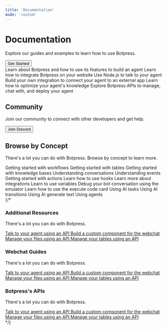```yaml
---
title: 'Documentation'
mode: 'custom'
---
```



<div className="flex flex-col items-center justify-center my-10">
  <h1 className="text-4xl text-gray-600 font-bold pb-2">Documentation</h1>
  <p className="text-lg mb-4 text-center">Explore our guides and examples to learn how to use Botpress.</p>
  <a href="learn/guides/introduction">
    <button className="flex items-center gap-2 border border-gray-300 bg-blue-500 text-white rounded-lg shadow-md px-6 py-2 text-sm font-medium text-gray-800 hover:bg-blue-600 focus:outline-none focus:ring-2 focus:ring-offset-2 focus:ring-gray-500">
      Get Started
    </button>
  </a>
</div>

<div className="flex flex-col items-center justify-center mb-20 mx-10">
  <CardGroup cols={3}>
    <Card title="Guides" href="/learn/guides/introduction">
      Learn about Botpress and how to use its features to build an agent
    </Card>
    <Card title="Webchat" href="/webchat/get-started/introduction">
      Learn how to integrate Botpress on your website
    </Card>
    <Card title="Chat API" href="/api-reference/chat-api/introduction">
      Use Node.js to talk to your agent
    </Card>
    <Card title="Build an integration" href="/for-developers/sdk/integration">
      Build your own integration to connect your agent to an external app
    </Card>
    <Card title="Knowledge Base" href="/learn/reference/knowledge-base/introduction">
      Learn how to optimize your agent's knowledge
    </Card>
    <Card title="API Reference" href="/api-reference/introduction">
      Explore Botpress APIs to manage, chat with, and deploy your agent
    </Card>
  </CardGroup>
</div>

<div className="flex flex-col items-center justify-center pb-20">
  <h2 className="text-3xl text-gray-600 font-bold pb-2">Community</h2>
  <p className="text-md mb-4 text-center">Join our community to connect with other developers and get help.</p>
  <a href="https://discord.com/invite/botpress" target="_blank" rel="noreferrer">
    <button
      className="flex items-center gap-2 bg-white border border-gray-300 rounded-lg shadow-md px-6 py-2 text-sm font-medium text-gray-800 hover:bg-gray-200 focus:outline-none focus:ring-2 focus:ring-offset-2 focus:ring-gray-500"
    >
      <Icon icon="discord" iconType="solid" className="bg-purple-500" color="#5865F2" />
      <span>Join Discord</span>
    </button>
  </a>
</div>

<div className="flex flex-col items-center justify-center mb-20 mx-10">
  <h2 className="text-3xl text-gray-600 font-bold pb-2">Browse by Concept</h2>
  <p className="text-md mb-4 text-center">There's a lot you can do with Botpress. Browse by concept to learn more.</p>
  <div className="sm:grid-cols-2 grid-cols-1 grid gap-4 md:grid-cols-3 lg:grid-cols-5 items-center mb-10">
    <Card title="Workflows" href="/learn/reference/workflows">
      Getting started with workflows
    </Card>
    <Card title="Tables" href="/learn/reference/tables">
      Getting started with tables
    </Card>
    <Card title="Knowledge Bases" href="/learn/reference/knowledge-base/introduction">
      Getting started with knowledge bases
    </Card>
    <Card title="Conversations" href="/learn/get-started/dashboard/bot/conversations">
      Understanding conversations
    </Card>
    <Card title="Events" href="/learn/get-started/dashboard/bot/events">
      Understanding events
    </Card>
    <Card title="Actions" href="/learn/reference/actions">
      Getting started with actions
    </Card>
    <Card title="Hooks" href="/learn/reference/hooks">
      Learn how to use hooks
    </Card>
    <Card title="Integrations" href="/learn/reference/integrations">
      Learn more about integrations
    </Card>
    <Card title="Variables" href="/learn/reference/variables">
      Learn to use variables
    </Card>
    <Card title="Emulator" href="/learn/reference/emulator">
      Debug your bot conversation using the emulator
    </Card>
    <Card title="Execute Code" href="/learn/reference/cards/execute">
      Learn how to use the execute code card
    </Card>
    <Card title="AI Task" href="/learn/reference/cards/ai/ai-task">
      Using AI tasks
    </Card>
    <Card title="AI Transition" href="/learn/reference/cards/ai/ai-transition">
      Using AI transitions
    </Card>
    <Card title="AI Generate Text" href="/learn/reference/cards/ai/ai-generate-text">
      Using AI generate text
    </Card>
    <Card title="Agents" href="/learn/reference/cards/agents">
      Using agents
    </Card>
</div>
</div>
{/*
<div className="grid grid-cols-1 gap-4 md:grid-cols-2 lg:grid-cols-3 items-center mb-10">
  <div className="flex flex-col justify-center items-center">
    <h3 className="text-xl text-gray-600 font-bold pb-2">Additional Resources</h3>
    <p className="text-md mb-4">There's a lot you can do with Botpress.</p>
    <div className="flex flex-col gap-2 justify-center items-center">
      <a href="" className="text-blue-400">
        Talk to your agent using an API
      </a>
      <a href="" className="text-blue-400">
        Build a custom component for the webchat
      </a>
      <a href="" className="text-blue-400">
        Manage your files using an API
      </a>
      <a href="" className="text-blue-400">
        Manage your tables using an API
      </a>
    </div>
  </div>
  <div className="flex flex-col justify-center items-center">
    <h3 className="text-xl text-gray-600 font-bold pb-2">Webchat Guides</h3>
    <p className="text-md mb-4">There's a lot you can do with Botpress.</p>
    <div className="flex flex-col gap-2 justify-center items-center">
      <a href="" className="text-blue-400">
        Talk to your agent using an API
      </a>
      <a href="" className="text-blue-400">
        Build a custom component for the webchat
      </a>
      <a href="" className="text-blue-400">
        Manage your files using an API
      </a>
      <a href="" className="text-blue-400">
        Manage your tables using an API
      </a>
    </div>
  </div>
  <div className="flex flex-col justify-center items-center">
    <h3 className="text-xl text-gray-600 font-bold pb-2">Botpress's APIs</h3>
    <p className="text-md mb-4">There's a lot you can do with Botpress.</p>
    <div className="flex flex-col gap-2 justify-center items-center">
      <a href="" className="text-blue-400">
        Talk to your agent using an API
      </a>
      <a href="" className="text-blue-400">
        Build a custom component for the webchat
      </a>
      <a href="" className="text-blue-400">
        Manage your files using an API
      </a>
      <a href="" className="text-blue-400">
        Manage your tables using an API
      </a>
    </div>
  </div>
</div> */}

